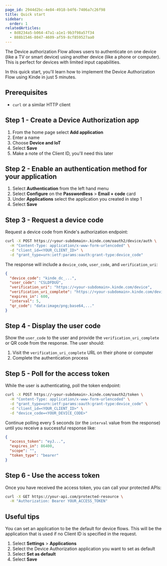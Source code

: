 ```yaml
---
page_id: 2944d2bc-4e84-4918-b4f6-7406a7c26f98
title: Quick start
sidebar:
  order: 1
relatedArticles:
  - 8d8234a5-b064-47a1-a1e1-9b3f98a57f34
  - 888b1546-8047-4609-af59-8cf859527aa0
---
```


The Device authorization Flow allows users to authenticate on one device (like a TV or smart device) using another device (like a phone or computer). This is perfect for devices with limited input capabilities.

In this quick start, you'll learn how to implement the Device Authorization Flow using Kinde in just 5 minutes.

## Prerequisites

- `curl` or a similar HTTP client

## Step 1 - Create a Device Authorization app

1. From the home page select **Add application**
2. Enter a name
3. Choose **Device and IoT**
4. Select **Save**
5. Make a note of the Client ID, you'll need this later

## Step 2 - Enable an authentication method for your application

1. Select **Authentication** from the left hand menu
2. Select **Configure** on the **Passwordless** > **Email + code** card
3. Under **Applications** select the application you created in step 1
4. Select **Save**

## Step 3 - Request a device code

Request a device code from Kinde's authorization endpoint:

```bash
curl -X POST https://<your-subdomain>.kinde.com/oauth2/device/auth \
  -H "Content-Type: application/x-www-form-urlencoded" \
  -d "client_id=<YOUR_CLIENT_ID>" \
  -d "grant_type=urn:ietf:params:oauth:grant-type:device_code"
```

The response will include a `device_code`, `user_code`, and `verification_uri`:

```json
{
  "device_code": "kinde_dc_...",
  "user_code": "CSLDFDUU",
  "verification_uri": "https://<your-subdomain>.kinde.com/device",
  "verification_uri_complete": "https://<your-subdomain>.kinde.com/device?user_code=CSLDFDUU",
  "expires_in": 600,
  "interval": 5,
  "qr_code": "data:image/png;base64,..."
}
```

## Step 4 - Display the user code

Show the `user_code` to the user and provide the `verification_uri_complete` or QR code from the response. The user should:

1. Visit the `verification_uri_complete` URL on their phone or computer
2. Complete the authentication process

## Step 5 - Poll for the access token

While the user is authenticating, poll the token endpoint:

```bash
curl -X POST https://<your-subdomain>.kinde.com/oauth2/token \
  -H "Content-Type: application/x-www-form-urlencoded" \
  -d "grant_type=urn:ietf:params:oauth:grant-type:device_code" \
  -d "client_id=<YOUR_CLIENT_ID>" \
  -d "device_code=<YOUR_DEVICE_CODE>"
```

Continue polling every 5 seconds (or the `interval` value from the response) until you receive a successful response like:

```json
{
  "access_token": "eyJ...",
  "expires_in": 86400,
  "scope": "",
  "token_type": "bearer"
}
```

## Step 6 - Use the access token

Once you have received the access token, you can call your protected APIs:

```bash
curl -X GET https://your-api.com/protected-resource \
  -H "Authorization: Bearer YOUR_ACCESS_TOKEN"
```

## Useful tips

You can set an application to be the default for device flows. This will be the application that is used if no Client ID is specified in the request.

1. Select **Settings** > **Applications**
2. Select the Device Authorization application you want to set as default
3. Select **Set as default**
4. Select **Save**

